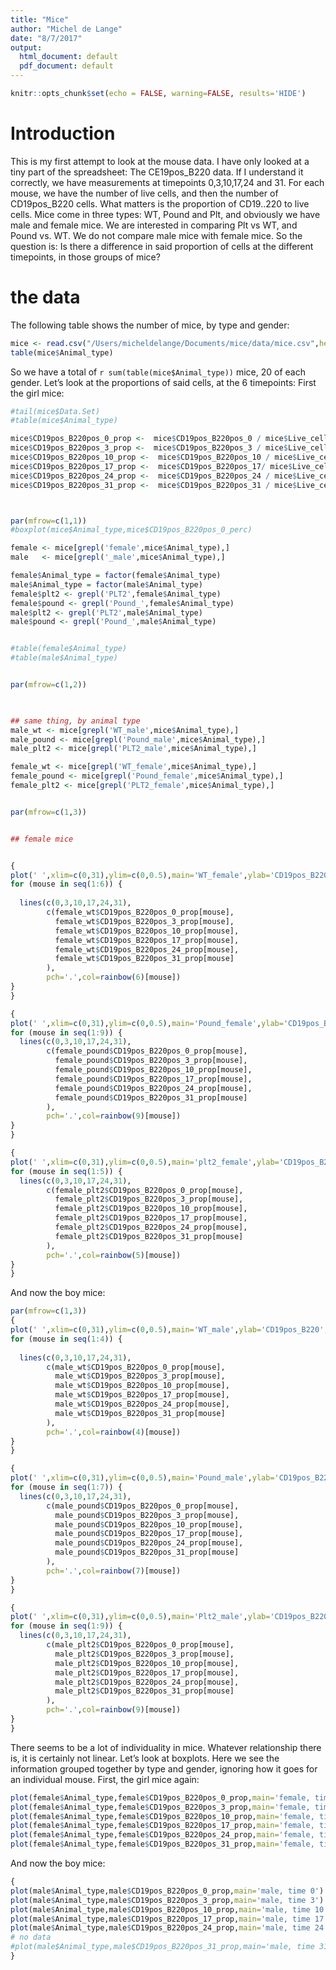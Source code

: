 ```yaml
---
title: "Mice"
author: "Michel de Lange"
date: "8/7/2017"
output:
  html_document: default
  pdf_document: default
---
```


```r
knitr::opts_chunk$set(echo = FALSE, warning=FALSE, results='HIDE')
```

# Introduction

This is my first attempt to look at the mouse data. I have only looked at a tiny part of the spreadsheet: The CE19pos_B220 data. If I understand it correctly, we have measurements at timepoints 0,3,10,17,24 and 31. For each mouse, we have the number of live cells, and then the number of CD19pos_B220 cells. What matters is the proportion of CD19..220  to live cells.
Mice come in three types: WT, Pound and Plt, and obviously we have male and female mice. We are interested in comparing Plt vs WT, and Pound vs. WT. We do not compare male mice with female mice. So the question is: Is there a difference in said proportion of cells at the different timepoints, in those groups of mice?

# the data

The following table shows the number of mice, by type and gender:

```r
mice <- read.csv("/Users/micheldelange/Documents/mice/data/mice.csv",header=TRUE)[1:40,]
table(mice$Animal_type)
```

So we have a total of `r sum(table(mice$Animal_type))` mice, 20 of each gender. Let's look at the proportions of said cells, at the 6 timepoints: First the girl mice:


```r


#tail(mice$Data.Set)
#table(mice$Animal_type)

mice$CD19pos_B220pos_0_prop <-  mice$CD19pos_B220pos_0 / mice$Live_cells_0
mice$CD19pos_B220pos_3_prop <-  mice$CD19pos_B220pos_3 / mice$Live_cells_3
mice$CD19pos_B220pos_10_prop <-  mice$CD19pos_B220pos_10 / mice$Live_cells_10
mice$CD19pos_B220pos_17_prop <-  mice$CD19pos_B220pos_17/ mice$Live_cells_17
mice$CD19pos_B220pos_24_prop <-  mice$CD19pos_B220pos_24 / mice$Live_cells_24
mice$CD19pos_B220pos_31_prop <-  mice$CD19pos_B220pos_31 / mice$Live_cells_31



par(mfrow=c(1,1))
#boxplot(mice$Animal_type,mice$CD19pos_B220pos_0_perc)

female <- mice[grepl('female',mice$Animal_type),]
male   <- mice[grepl('_male',mice$Animal_type),] 

female$Animal_type = factor(female$Animal_type)
male$Animal_type = factor(male$Animal_type)
female$plt2 <- grepl('PLT2',female$Animal_type)
female$pound <- grepl('Pound_',female$Animal_type)
male$plt2 <- grepl('PLT2',male$Animal_type)
male$pound <- grepl('Pound_',male$Animal_type)


#table(female$Animal_type)
#table(male$Animal_type)


par(mfrow=c(1,2))


  
## same thing, by animal type
male_wt <- mice[grepl('WT_male',mice$Animal_type),] 
male_pound <- mice[grepl('Pound_male',mice$Animal_type),] 
male_plt2 <- mice[grepl('PLT2_male',mice$Animal_type),] 

female_wt <- mice[grepl('WT_female',mice$Animal_type),] 
female_pound <- mice[grepl('Pound_female',mice$Animal_type),] 
female_plt2 <- mice[grepl('PLT2_female',mice$Animal_type),] 


par(mfrow=c(1,3))


## female mice


{
plot(' ',xlim=c(0,31),ylim=c(0,0.5),main='WT_female',ylab='CD19pos_B220',xlab='time')
for (mouse in seq(1:6)) {
  
  lines(c(0,3,10,17,24,31),
        c(female_wt$CD19pos_B220pos_0_prop[mouse],
          female_wt$CD19pos_B220pos_3_prop[mouse],
          female_wt$CD19pos_B220pos_10_prop[mouse],
          female_wt$CD19pos_B220pos_17_prop[mouse],
          female_wt$CD19pos_B220pos_24_prop[mouse],
          female_wt$CD19pos_B220pos_31_prop[mouse]
        ),
        pch='.',col=rainbow(6)[mouse])
}
}

{
plot(' ',xlim=c(0,31),ylim=c(0,0.5),main='Pound_female',ylab='CD19pos_B220',xlab='time')
for (mouse in seq(1:9)) {
  lines(c(0,3,10,17,24,31),
        c(female_pound$CD19pos_B220pos_0_prop[mouse],
          female_pound$CD19pos_B220pos_3_prop[mouse],
          female_pound$CD19pos_B220pos_10_prop[mouse],
          female_pound$CD19pos_B220pos_17_prop[mouse],
          female_pound$CD19pos_B220pos_24_prop[mouse],
          female_pound$CD19pos_B220pos_31_prop[mouse]
        ),
        pch='.',col=rainbow(9)[mouse])
}
}

{
plot(' ',xlim=c(0,31),ylim=c(0,0.5),main='plt2_female',ylab='CD19pos_B220',xlab='time')
for (mouse in seq(1:5)) {
  lines(c(0,3,10,17,24,31),
        c(female_plt2$CD19pos_B220pos_0_prop[mouse],
          female_plt2$CD19pos_B220pos_3_prop[mouse],
          female_plt2$CD19pos_B220pos_10_prop[mouse],
          female_plt2$CD19pos_B220pos_17_prop[mouse],
          female_plt2$CD19pos_B220pos_24_prop[mouse],
          female_plt2$CD19pos_B220pos_31_prop[mouse]
        ),
        pch='.',col=rainbow(5)[mouse])
}
}

```

And now the boy mice:

```r
par(mfrow=c(1,3))
{
plot(' ',xlim=c(0,31),ylim=c(0,0.5),main='WT_male',ylab='CD19pos_B220',xlab='time')
for (mouse in seq(1:4)) {
  
  lines(c(0,3,10,17,24,31),
        c(male_wt$CD19pos_B220pos_0_prop[mouse],
          male_wt$CD19pos_B220pos_3_prop[mouse],
          male_wt$CD19pos_B220pos_10_prop[mouse],
          male_wt$CD19pos_B220pos_17_prop[mouse],
          male_wt$CD19pos_B220pos_24_prop[mouse],
          male_wt$CD19pos_B220pos_31_prop[mouse]
        ),
        pch='.',col=rainbow(4)[mouse])
}
}

{
plot(' ',xlim=c(0,31),ylim=c(0,0.5),main='Pound_male',ylab='CD19pos_B220',xlab='time')
for (mouse in seq(1:7)) {
  lines(c(0,3,10,17,24,31),
        c(male_pound$CD19pos_B220pos_0_prop[mouse],
          male_pound$CD19pos_B220pos_3_prop[mouse],
          male_pound$CD19pos_B220pos_10_prop[mouse],
          male_pound$CD19pos_B220pos_17_prop[mouse],
          male_pound$CD19pos_B220pos_24_prop[mouse],
          male_pound$CD19pos_B220pos_31_prop[mouse]
        ),
        pch='.',col=rainbow(7)[mouse])
}
}

{
plot(' ',xlim=c(0,31),ylim=c(0,0.5),main='Plt2_male',ylab='CD19pos_B220',xlab='time')
for (mouse in seq(1:9)) {
  lines(c(0,3,10,17,24,31),
        c(male_plt2$CD19pos_B220pos_0_prop[mouse],
          male_plt2$CD19pos_B220pos_3_prop[mouse],
          male_plt2$CD19pos_B220pos_10_prop[mouse],
          male_plt2$CD19pos_B220pos_17_prop[mouse],
          male_plt2$CD19pos_B220pos_24_prop[mouse],
          male_plt2$CD19pos_B220pos_31_prop[mouse]
        ),
        pch='.',col=rainbow(9)[mouse])
}
}
```


There seems to be a lot of individuality in mice. Whatever relationship there is, it is certainly not linear. Let's look at boxplots. Here we see the information grouped together by type and gender, ignoring how it goes for an individual mouse. First, the girl mice again:

```r


plot(female$Animal_type,female$CD19pos_B220pos_0_prop,main='female, time 0')
plot(female$Animal_type,female$CD19pos_B220pos_3_prop,main='female, time 3')
plot(female$Animal_type,female$CD19pos_B220pos_10_prop,main='female, time 10')
plot(female$Animal_type,female$CD19pos_B220pos_17_prop,main='female, time 17')
plot(female$Animal_type,female$CD19pos_B220pos_24_prop,main='female, time 24')
plot(female$Animal_type,female$CD19pos_B220pos_31_prop,main='female, time 31')

```

And now the boy mice:

```r

{
plot(male$Animal_type,male$CD19pos_B220pos_0_prop,main='male, time 0')
plot(male$Animal_type,male$CD19pos_B220pos_3_prop,main='male, time 3')
plot(male$Animal_type,male$CD19pos_B220pos_10_prop,main='male, time 10')
plot(male$Animal_type,male$CD19pos_B220pos_17_prop,main='male, time 17')
plot(male$Animal_type,male$CD19pos_B220pos_24_prop,main='male, time 24')
# no data
#plot(male$Animal_type,male$CD19pos_B220pos_31_prop,main='male, time 31')
}

```

